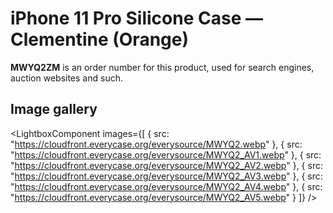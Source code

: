 
# iPhone 11 Pro Silicone Case — Clementine (Orange)

<Callout type='info' emoji='👉🏻'>**MWYQ2ZM** is an order number for this product, used for search engines, auction websites and such.</Callout>

## Image gallery

<LightboxComponent
    images={[
      {
        src: "https://cloudfront.everycase.org/everysource/MWYQ2.webp"
      },
      {
        src: "https://cloudfront.everycase.org/everysource/MWYQ2_AV1.webp"
      },
      {
        src: "https://cloudfront.everycase.org/everysource/MWYQ2_AV2.webp"
      },
      {
        src: "https://cloudfront.everycase.org/everysource/MWYQ2_AV3.webp"
      },
      {
        src: "https://cloudfront.everycase.org/everysource/MWYQ2_AV4.webp"
      },
      {
        src: "https://cloudfront.everycase.org/everysource/MWYQ2_AV5.webp"
      }
    ]}
  />
